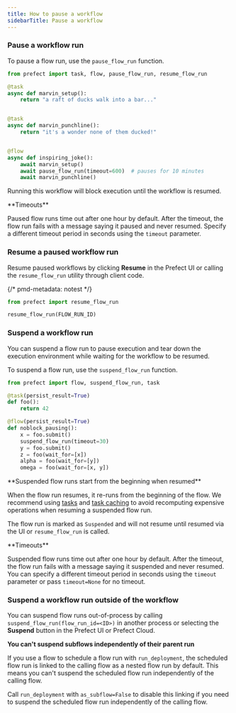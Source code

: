 ```yaml
---
title: How to pause a workflow
sidebarTitle: Pause a workflow
---
```


### Pause a workflow run

To pause a flow run, use the `pause_flow_run` function.

```python
from prefect import task, flow, pause_flow_run, resume_flow_run

@task
async def marvin_setup():
    return "a raft of ducks walk into a bar..."


@task
async def marvin_punchline():
    return "it's a wonder none of them ducked!"


@flow
async def inspiring_joke():
    await marvin_setup()
    await pause_flow_run(timeout=600)  # pauses for 10 minutes
    await marvin_punchline()
```

Running this workflow will block execution until the workflow is resumed.

<Note>
**Timeouts**

Paused flow runs time out after one hour by default.
After the timeout, the flow run fails with a message saying it paused and never resumed.
Specify a different timeout period in seconds using the `timeout` parameter.
</Note>

### Resume a paused workflow run

Resume paused workflows by clicking **Resume** in the Prefect UI or calling the `resume_flow_run` utility through client code.

{/* pmd-metadata: notest */}
```python
from prefect import resume_flow_run

resume_flow_run(FLOW_RUN_ID)
```

### Suspend a workflow run

You can suspend a flow run to pause execution and tear down the execution environment while waiting for the workflow to be resumed.

To suspend a flow run, use the `suspend_flow_run` function.

```python
from prefect import flow, suspend_flow_run, task

@task(persist_result=True)
def foo():
    return 42

@flow(persist_result=True)
def noblock_pausing():
    x = foo.submit()
    suspend_flow_run(timeout=30)
    y = foo.submit()
    z = foo(wait_for=[x])
    alpha = foo(wait_for=[y])
    omega = foo(wait_for=[x, y])
```

<Warning>
**Suspended flow runs start from the beginning when resumed**

When the flow run resumes, it re-runs from the beginning of the flow. We recommend using [tasks](/v3/develop/write-tasks/) and [task caching](/v3/develop/task-caching) to avoid recomputing expensive operations when resuming a suspended flow run.
</Warning>

The flow run is marked as `Suspended` and will not resume until resumed via the UI or `resume_flow_run` is called.

<Note>
**Timeouts**

Suspended flow runs time out after one hour by default.
After the timeout, the flow run fails with a message saying it suspended and never resumed.
You can specify a different timeout period in seconds using the `timeout` parameter or pass `timeout=None` for no timeout.
</Note>

### Suspend a workflow run outside of the workflow

You can suspend flow runs out-of-process by calling `suspend_flow_run(flow_run_id=<ID>)` in another process or
selecting the **Suspend** button in the Prefect UI or Prefect Cloud.

<Note>

**You can't suspend subflows independently of their parent run**

If you use a flow to schedule a flow run with `run_deployment`, the
scheduled flow run is linked to the calling flow as a nested flow run by
default. This means you can't suspend the scheduled flow run
independently of the calling flow.

Call `run_deployment` with
`as_subflow=False` to disable this linking if you need to suspend
the scheduled flow run independently of the calling flow.
</Note>